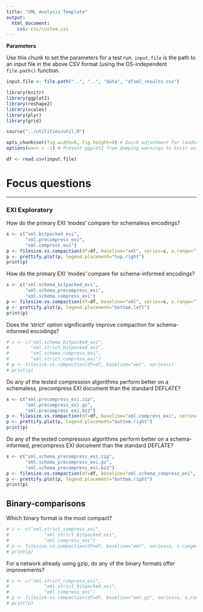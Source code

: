 ```yaml
---
title: "XML Analysis Template"
output: 
  html_document:
    css: css/custom.css
---
```


__Parameters__

Use this chunk to set the parameters for a test run. `input.file` is the path to an input file in the above CSV format (using the OS-independent `file.path()` function.


```r
input.file <- file.path("..", "..", "data", "dfxml_results.csv")
```


```r
library(knitr)
library(ggplot2)
library(reshape2)
library(scales)
library(plyr)
library(grid)

source("../utilities/util.R")

opts_chunk$set(fig.width=8, fig.height=4) # Quick adjustment for landscape figures - only affects knitr output
options(warn = -1) # Prevent ggplot2 from dumping warnings to knitr output

df <- read.csv(input.file)

```

# Focus questions
****

### EXI Exploratory

How do the primary EXI ‘modes’ compare for schemaless encodings?

```r
s <- c("xml.bitpacked_exi",
       "xml.precompress_exi",
       "xml.compress_exi")
p <- filesize.vs.compaction(df=df, baseline="xml", series=s, x.range="log")
p <- prettify.plot(p, legend.placement="top.right")
print(p)
```

How do the primary EXI ‘modes’ compare for schema-informed encodings?

```r
s <- c("xml.schema_bitpacked_exi",
       "xml.schema_precompress_exi",
       "xml.schema_compress_exi")
p <- filesize.vs.compaction(df=df, baseline="xml", series=s, x.range="log")
p <- prettify.plot(p, legend.placement="bottom.left")
print(p)
```

Does the ‘strict’ option significantly improve compaction for schema-informed encodings?

```r
# s <- c("xml.schema_bitpacked_exi",
#        "xml.strict_bitpacked_exi",
#        "xml.schema_compress_exi",
#        "xml.strict_compress_exi")
# p <- filesize.vs.compaction(df=df, baseline="xml", series=s)
# print(p)
```

Do any of the tested compression algorithms perform better on a schemaless, precompress EXI document than the standard DEFLATE?

```r
s <- c("xml.precompress_exi.zip",
       "xml.precompress_exi.gz",
       "xml.precompress_exi.bz2")
p <- filesize.vs.compaction(df=df, baseline="xml.compress_exi", series=s, x.range="log")
p <- prettify.plot(p, legend.placement="bottom.right")
print(p)
```

Do any of the tested compression algorithms perform better on a schema-informed, precompress EXI document than the standard DEFLATE?

```r
s <- c("xml.schema_precompress_exi.zip",
       "xml.schema_precompress_exi.gz",
       "xml.schema_precompress_exi.bz2")
p <- filesize.vs.compaction(df=df, baseline="xml.schema_compress_exi", series=s, x.range="log")
p <- prettify.plot(p, legend.placement="bottom.right")
print(p)
```

## Binary-comparisons

Which binary format is the most compact?

```r
# s <- c("xml.strict_compress_exi",
#             "xml.strict_bitpacked_exi",
#             "xml.compress_exi")
# p <- filesize.vs.compaction(df=df, baseline="xml", series=s, x.range="auto")
# print(p)
```

For a network already using gzip, do any of the binary formats offer improvements?

```r
# s <- c("xml.strict_compress_exi",
#             "xml.strict_bitpacked_exi",
#             "xml.compress_exi")
# p <- filesize.vs.compaction(df=df, baseline="xml.gz", series=s, x.range="auto")
# print(p)
```